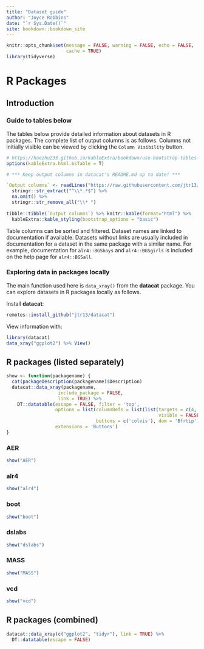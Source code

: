 ```yaml
--- 
title: "Dataset guide"
author: "Joyce Robbins"
date: "`r Sys.Date()`"
site: bookdown::bookdown_site
---
```


```r
knitr::opts_chunk$set(message = FALSE, warning = FALSE, echo = FALSE,
                      cache = TRUE)
library(tidyverse)
```


# R Packages

## Introduction

### Guide to tables below

The tables below provide detailed information about datasets in R packages. The complete list of output columns is as follows. Columns not initially visible can be viewed by clicking the `Column Visibility` button.


```r
# https://haozhu233.github.io/kableExtra/bookdown/use-bootstrap-tables-in-gitbooks-epub.html#gitbook
options(kableExtra.html.bsTable = T)

# *** Keep output columns in datacat's README.md up to date! ***

`Output columns` <- readLines("https://raw.githubusercontent.com/jtr13/datacat/master/README.md") %>% 
  stringr::str_extract("^\\*.*$") %>% 
  na.omit() %>% 
  stringr::str_remove_all("\\* ")
  
tibble::tibble(`Output columns`) %>% knitr::kable(format="html") %>% 
  kableExtra::kable_styling(bootstrap_options = "basic")
```

Table columns can be sorted and filtered. Dataset names are linked to documentation if available. Datasets without links are usually included in documentation for a dataset in the same package with a similar name. For example, documentation for `alr4::BGSboys` and `alr4::BGSgirls` is included on the help page for `alr4::BGSall`.


###  Exploring data in packages locally

The main function used here is `data_xray()` from the **datacat** package. You can explore datasets in R packages locally as follows.

Install **datacat**:

```r
remotes::install_github("jtr13/datacat")
```

View information with:

```r
library(datacat)
data_xray("ggplot2") %>% View()
```

## R packages (listed separately)


<style>
  button.dt-button.buttons-columnVisibility.active {
    font-size: 110%;
    font-weight: bold;
  }
</style>

```r

show <- function(packagename) {
  cat(packageDescription(packagename)$Description)
  datacat::data_xray(packagename, 
                   include_package = FALSE,
                   link = TRUE) %>% 
    DT::datatable(escape = FALSE, filter = 'top',
                  options = list(columnDefs = list(list(targets = c(4, 11), 
                                                        visible = FALSE)),
                                 buttons = c('colvis'), dom = 'Bfrtip'),
                  extensions = 'Buttons')
}
```

### AER

```r
show("AER")
```

### alr4

```r
show("alr4")
```

### boot

```r
show("boot")
```

### dslabs

```r
show("dslabs")
```


### MASS

```r
show("MASS")
```

### vcd

```r
show("vcd")
```

## R packages (combined)

```r
datacat::data_xray(c("ggplot2", "tidyr"), link = TRUE) %>% 
  DT::datatable(escape = FALSE)
```

